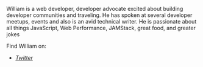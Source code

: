 William is a web developer, developer advocate excited about building developer communities and traveling. He has spoken at several developer meetups, events and also is an avid technical writer.
He is passionate about all things JavaScript, Web Performance, JAMStack, great food, and greater jokes

Find William on:

- *[Twitter](https://twitter.com/iChuloo)*
